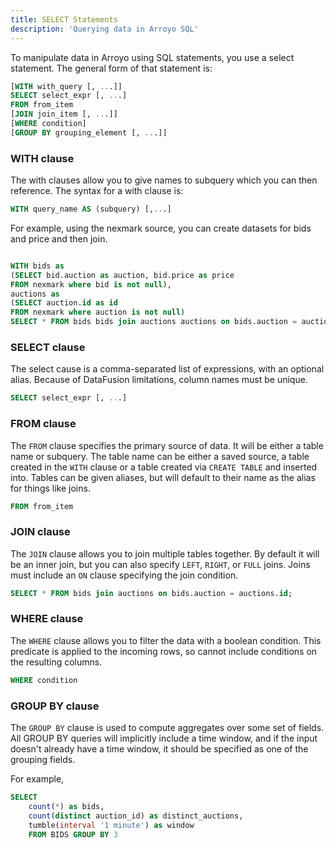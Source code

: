 ```yaml
---
title: SELECT Statements
description: 'Querying data in Arroyo SQL'
---
```


To manipulate data in Arroyo using SQL statements, you use a select statement. 
The general form of that statement is:
    
```sql
[WITH with_query [, ...]]
SELECT select_expr [, ...]
FROM from_item
[JOIN join_item [, ...]]
[WHERE condition]
[GROUP BY grouping_element [, ...]]
```

### WITH clause
The with clauses allow you to give names to subquery which you can then reference.
The syntax for a with clause is:

```sql
WITH query_name AS (subquery) [,...]
```
For example, using the nexmark source, you can create datasets for bids and price and then join.
```sql

WITH bids as 
(SELECT bid.auction as auction, bid.price as price 
FROM nexmark where bid is not null),
auctions as
(SELECT auction.id as id
FROM nexmark where auction is not null)
SELECT * FROM bids bids join auctions auctions on bids.auction = auctions.id;
```

### SELECT clause
The select cause is a comma-separated list of expressions, with an optional alias.
Because of DataFusion limitations, column names must be unique.

```sql
SELECT select_expr [, ...]
```

### FROM clause
The `FROM` clause specifies the primary source of data. 
It will be either a table name or subquery. 
The table name can be either a saved source,
 a table created in the `WITH` clause or a table created via `CREATE TABLE` and inserted into.
Tables can be given aliases, but will default to their name as the alias for things like joins.
```sql
FROM from_item
```

### JOIN clause
The `JOIN` clause allows you to join multiple tables together. 
By default it will be an inner join, but you can also specify `LEFT`, `RIGHT`, or `FULL` joins.
Joins must include an `ON` clause specifying the join condition.
```sql 
SELECT * FROM bids join auctions on bids.auction = auctions.id;
```

### WHERE clause
The `WHERE` clause allows you to filter the data with a boolean condition.
This predicate is applied to the incoming rows, so cannot include conditions on the resulting columns.
```sql
WHERE condition
```

### GROUP BY clause
The `GROUP BY` clause is used to compute aggregates over some set of fields.
All GROUP BY queries will implicitly include a time window,
and if the input doesn't already have a time window, 
it should be specified as one of the grouping fields.

For example,

```sql
SELECT 
    count(*) as bids,
    count(distinct auction_id) as distinct_auctions,
    tumble(interval '1 minute') as window
    FROM BIDS GROUP BY 3
